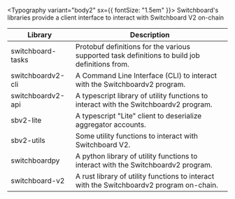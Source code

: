 
<Typography variant="body2" sx={{ fontSize: "1.5em" }}>
  Switchboard's libraries provide a client interface to interact with
  Switchboard V2 on-chain
</Typography>

| Library                                                                                                                                                                                               | Description                                                                                    |
| ----------------------------------------------------------------------------------------------------------------------------------------------------------------------------------------------------- | ---------------------------------------------------------------------------------------------- |
| <Link className="nowrap" to="/tasks"><VscJson className="devicons" fontSize="large" /> switchboard-tasks</Link>                                                                                       | Protobuf definitions for the various supported task definitions to build job definitions from. |
| <Link className="nowrap" to="/api/cli"><SiPowershell className="devicons" fontSize="large" /> switchboardv2-cli</Link>                                                                                | A Command Line Interface (CLI) to interact with the Switchboardv2 program.                     |
| <Link className="nowrap" to="/api/@switchboard-xyz/solana.js" target="_blank"><SiTypescript className="devicons" fontSize="large" /> switchboardv2-api <GoLinkExternal className="devicons" /></Link> | A typescript library of utility functions to interact with the Switchboardv2 program.          |
| <Link className="nowrap" to="/api/@switchboard-xyz/sbv2-lite" target="_blank"><SiTypescript className="devicons" fontSize="large" /> sbv2-lite <GoLinkExternal className="devicons" /></Link>         | A typescript "Lite" client to deserialize aggregator accounts.                                 |
| <Link className="nowrap" to="/api/@switchboard-xyz/sbv2-utils" target="_blank"><SiTypescript className="devicons" fontSize="large" /> sbv2-utils <GoLinkExternal className="devicons" /></Link>       | Some utility functions to interact with Switchboard V2.                                        |
| <Link className="nowrap" to="/api/switchboardpy" target="_blank"><SiPython className="devicons" fontSize="large" /> switchboardpy <GoLinkExternal className="devicons" /></Link>                      | A python library of utility functions to interact with the Switchboardv2 program.              |
| <Link className="nowrap" to="https://docs.rs/switchboard-v2"><SiRust className="devicons" /> switchboard-v2 <GoLinkExternal className="devicons" /></Link>                                            | A rust library of utility functions to interact with the Switchboardv2 program on-chain.       |
